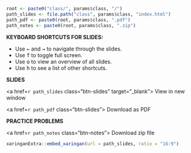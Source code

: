 
```r
root <- paste0("class/", params$class, "/")
path_slides <- file.path("class", params$class, "index.html")
path_pdf <- paste0(root, params$class, ".pdf")
path_notes <- paste0(root, params$class, ".zip")
```

<div class = "row">
<div class = "col-md-5">
**KEYBOARD SHORTCUTS FOR SLIDES:**

- Use <kbd>←</kbd> and <kbd>→</kbd> to navigate through the slides.
- Use <kbd>f</kbd> to toggle full screen.
- Use <kbd>o</kbd> to view an overview of all slides.
- Use <kbd>h</kbd> to see a list of other shortcuts.

</div>
<div class = "row">
<div class = "col-md-3">
<div class="class-buttons">
**SLIDES**

<a href=`r path_slides` class="btn-slides" target="_blank"><i class="fas fa-external-link-alt"></i> View in new window</a>

<a href=`r path_pdf` class="btn-slides"><i class="fas fa-file-pdf"></i> Download as PDF</a>

</div></div>
<div class = "col-md-3">
<div class="class-buttons">
**PRACTICE PROBLEMS**

<a href=`r path_notes` class="btn-notes"><i class="fas fa-download"></i> Download zip file</a>

</div></div>
</div>

```r
xaringanExtra::embed_xaringan(url = path_slides, ratio = "16:9")
```
